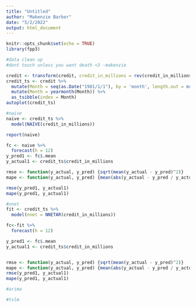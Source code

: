 ```yaml
---
title: "Untitled"
author: "Makenzie Barber"
date: "5/2/2022"
output: html_document
---
```


```r
knitr::opts_chunk$set(echo = TRUE)
library(fpp3)
```

```r
#data clean up 
#dont touch unless you want death <3 -makenzie

credit <- transform(credit, credit_in_millions = rev(credit_in_millions))
credit_ts <- credit %>% 
  mutate(Month = seq(as.Date("1981/1/1"), by = 'month', length.out = nrow(credit))) %>% 
  mutate(Month = yearmonth(Month)) %>%
  as_tsibble(index = Month)
autoplot(credit_ts)
```


```r
#naive
naive <- credit_ts %>%
  model(NAIVE(credit_in_millions))

report(naive)

fc <- naive %>% 
  forecast(h = 12)
y_pred1 <- fc$.mean
y_actual1 <- credit_ts$credit_in_millions

rmse <- function(y_actual, y_pred) {sqrt(mean(y_actual - y_pred)^2)}
mape <- function(y_actual, y_pred) {mean(abs(y_actual - y_pred / y_actual))}

rmse(y_pred1, y_actual1)
mape(y_pred1, y_actual1)
```


```r
#nnet
fit <- credit_ts %>% 
  model(nnet = NNETAR(credit_in_millions))

fc<-fit %>% 
  forecast(h = 12)

y_pred1 <- fc$.mean
y_actual1 <- credit_ts$credit_in_millions


rmse <- function(y_actual, y_pred) {sqrt(mean(y_actual - y_pred)^2)}
mape <- function(y_actual, y_pred) {mean(abs(y_actual - y_pred / y_actual))}
rmse(y_pred1, y_actual1)
mape(y_pred1, y_actual1)
```


```r
#arima
```


```r
#tslm
```
 
